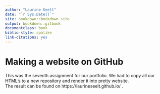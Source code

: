 ```yaml
---
author: "Laurine Seelt"
date: "`r Sys.Date()`"
site: bookdown::bookdown_site
output: bookdown::gitbook
documentclass: book
biblio-style: apalike
link-citations: yes
---
```


# Making a website on GitHub

This was the seventh assignment for our portfolio. We had to copy all our HTML's to a new repository and render it into pretty website. <br>
The result can be found on https://laurineseelt.github.io/ .


